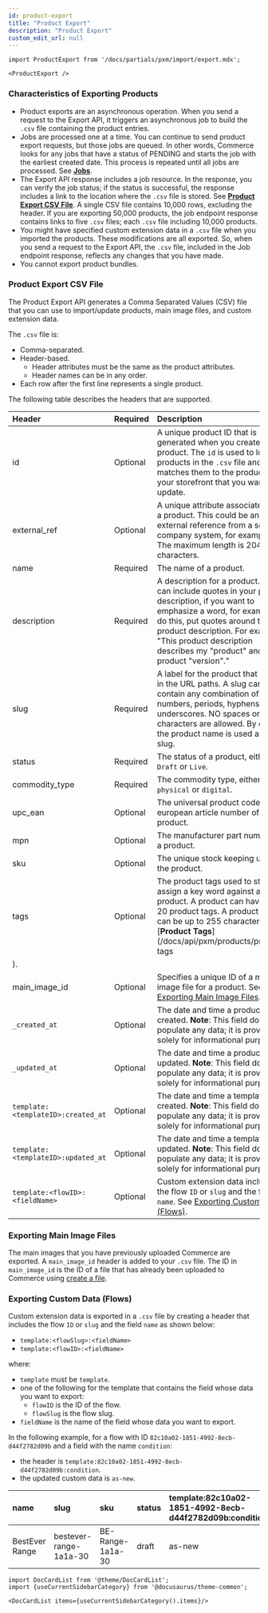 ```yaml
---
id: product-export
title: "Product Export"
description: "Product Export"
custom_edit_url: null
---
```




```mdx-code-block
import ProductExport from '/docs/partials/pxm/import/export.mdx';

<ProductExport />
```

### Characteristics of Exporting Products

- Product exports are an asynchronous operation. When you send a request to the Export API, it triggers an asynchronous job to build the `.csv` file containing the product entries.
- Jobs are processed one at a time. You can continue to send product export requests, but those jobs are queued. In other words, Commerce looks for any jobs that have a status of PENDING and starts the job with the earliest created date. This process is repeated until all jobs are processed. See [**Jobs**](/docs/api/pxm/products/jobs).
- The Export API response includes a job resource. In the response, you can verify the job status; if the status is successful, the response includes a link to the location where the `.csv` file is stored. See [**Product Export CSV File**](#product-export-csv-file). A single CSV file contains 10,000 rows, excluding the header. If you are exporting 50,000 products, the job endpoint response contains links to five `.csv` files; each `.csv` file including 10,000 products.
- You might have specified custom extension data in a `.csv` file when you imported the products. These modifications are all exported. So, when you send a request to the Export API, the `.csv` file, included in the Job endpoint response, reflects any changes that you have made.
- You cannot export product bundles.

### Product Export CSV File

The Product Export API generates a Comma Separated Values (CSV) file that you can use to import/update products, main image files, and custom extension data. 

The `.csv` file is:

 - Comma-separated.
 - Header-based.
   - Header attributes must be the same as the product attributes.
   - Header names can be in any order.
 - Each row after the first line represents a single product.

The following table describes the headers that are supported.

| Header                           | Required | Description |                                                             
|:---------------------------------|:---------|:-----------------------------------------------------|
| id                               | Optional | A unique product ID that is generated when you create the product. The `id` is used to look up products in the `.csv` file and matches them to the products in your storefront that you want to update.                                                    |
| external_ref                     | Optional | A unique attribute associated with a product. This could be an external reference from a separate company system, for example. The maximum length is 2048 characters.  |                                                                                          
| name                             | Required | The name of a product.     |                                                                              
| description                      | Required | A description for a product. You can include quotes in your product description, if you want to emphasize a word, for example. To do this, put quotes around the product description. For example, "This product description describes my "product" and the product "version"." |
| slug                             | Required | A label for the product that is used in the URL paths. A slug can contain any combination of letters, numbers, periods, hyphens, and underscores. NO spaces or other characters are allowed. By default, the product name is used as the slug.                |
| status                           | Required | The status of a product, either `Draft` or `Live`.    |                                                  
| commodity_type                   | Required | The commodity type, either `physical` or `digital`.    |                                                 
| upc_ean                          | Optional | The universal product code or european article number of the product.     |                               
| mpn                              | Optional | The manufacturer part number of a product.       |                                                        
| sku                              | Optional | The unique stock keeping unit of the product.   |   
| tags                             | Optional | The product tags used to store or assign a key word against a product. A product can have up to 20 product tags. A product tag can be up to 255 characters. See [**Product Tags**](/docs/api/pxm/products/product-tags
).                                                   |
| main_image_id                    | Optional | Specifies a unique ID of a main image file for a product. See [Exporting Main Image Files](#exporting-main-image-files).  |                                                                                                                       
| `_created_at`                      | Optional| The date and time a product was created. **Note**: This field does not populate any data; it is provided solely for informational purposes.      |                                                                                                               
| `_updated_at`                      | Optional | The date and time a product was updated. **Note**: This field does not populate any data; it is provided solely for informational purposes.        |                                                                                                             
| `template:<templateID>:created_at` | Optional | The date and time a template was created. **Note**: This field does not populate any data; it is provided solely for informational purposes.         |                                                                                                           
| `template:<templateID>:updated_at` | Optional | The date and time a template was updated. **Note**: This field does not populate any data; it is provided solely for informational purposes.      |                                                                                                              
| `template:<flowID>:<fieldName>`  | Optional | Custom extension data includes the flow `ID` or `slug` and the field `name`. See [Exporting Custom Data (Flows)](#exporting-custom-data-flows).   |                                                                                                              

### Exporting Main Image Files

The main images that you have previously uploaded Commerce are exported. A `main_image_id` header is added to your `.csv` file. The ID in `main_image_id` is the ID of a file that has already been uploaded to Commerce using [create a file](/docs/api/pxm/files/create-a-file).

### Exporting Custom Data (Flows)

Custom extension data is exported in a `.csv` file by creating a header that includes the flow `ID` or `slug` and the field `name` as shown below:

- `template:<flowSlug>:<fieldName>`
- `template:<flowID>:<fieldName>`

where:

- `template` must be `template`.
- one of the following for the template that contains the field whose data you want to export:
  - `flowID` is the ID of the flow.
  - `flowSlug` is the flow slug.
- `fieldName` is the name of the field whose data you want to export.

In the following example, for a flow with ID `82c10a02-1851-4992-8ecb-d44f2782d09b` and a field with the name `condition`:

- the header is `template:82c10a02-1851-4992-8ecb-d44f2782d09b:condition`.
- the updated custom data is `as-new`.

| name | slug | sku | status | template:82c10a02-1851-4992-8ecb-d44f2782d09b:condition |
| :--- | :--- | :--- | :--- | :--- |
| BestEver Range | bestever-range-1a1a-30 | BE-Range-1a1a-30 | draft | as-new |




```mdx-code-block
import DocCardList from '@theme/DocCardList';
import {useCurrentSidebarCategory} from '@docusaurus/theme-common';

<DocCardList items={useCurrentSidebarCategory().items}/>
```
      